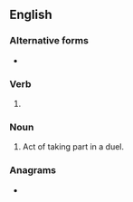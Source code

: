 ==English==

===Alternative forms===
* {{l|en|duelling}} {{qualifier|British}}

===Verb===
{{head|en|present participle}}

# {{present participle of|duel|lang=en|nocat=1}}

===Noun===
{{en-noun}}

# Act of taking part in a duel.

===Anagrams===
* {{anagrams|en|Legundi|eluding|indulge}}
